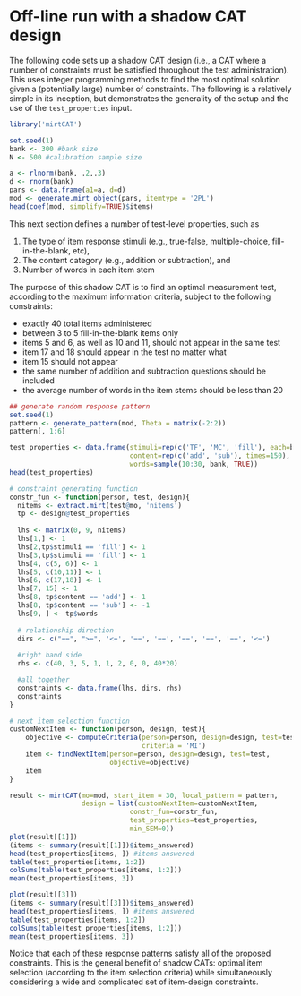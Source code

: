 Off-line run with a shadow CAT design
======================================

The following code sets up a shadow CAT design (i.e., a CAT where a number of constraints must be satisfied
throughout the test administration). This uses integer programming methods to find the most optimal 
solution given a (potentially large) number of constraints. The following is a relatively simple in its
inception, but demonstrates the generality of the setup and the use of the `test_properties` input. 

```r
library('mirtCAT')

set.seed(1)
bank <- 300 #bank size
N <- 500 #calibration sample size

a <- rlnorm(bank, .2,.3)
d <- rnorm(bank)
pars <- data.frame(a1=a, d=d)
mod <- generate.mirt_object(pars, itemtype = '2PL')
head(coef(mod, simplify=TRUE)$items)
```

This next section defines a number of test-level properties, such as 

1) The type of item response stimuli (e.g., true-false, multiple-choice, fill-in-the-blank, etc),
1) The content category (e.g., addition or subtraction), and
1) Number of words in each item stem

The purpose of this shadow CAT is to find an optimal measurement test, according to the maximum information criteria,
subject to the following constraints:

- exactly 40 total items administered
- between 3 to 5 fill-in-the-blank items only
- items 5 and 6, as well as 10 and 11, should not appear in the same test
- item 17 and 18 should appear in the test no matter what
- item 15 should not appear
- the same number of addition and subtraction questions should be included
- the average number of words in the item stems should be less than 20

```r
## generate random response pattern
set.seed(1)
pattern <- generate_pattern(mod, Theta = matrix(-2:2))
pattern[, 1:6]

test_properties <- data.frame(stimuli=rep(c('TF', 'MC', 'fill'), each=bank/3),
                              content=rep(c('add', 'sub'), times=150),
                              words=sample(10:30, bank, TRUE))
head(test_properties)

# constraint generating function
constr_fun <- function(person, test, design){
  nitems <- extract.mirt(test@mo, 'nitems')
  tp <- design@test_properties
  
  lhs <- matrix(0, 9, nitems)
  lhs[1,] <- 1
  lhs[2,tp$stimuli == 'fill'] <- 1
  lhs[3,tp$stimuli == 'fill'] <- 1
  lhs[4, c(5, 6)] <- 1
  lhs[5, c(10,11)] <- 1
  lhs[6, c(17,18)] <- 1
  lhs[7, 15] <- 1
  lhs[8, tp$content == 'add'] <- 1
  lhs[8, tp$content == 'sub'] <- -1
  lhs[9, ] <- tp$words
  
  # relationship direction
  dirs <- c("==", ">=", '<=', '==', '==', '==', '==', '==', '<=')
  
  #right hand side
  rhs <- c(40, 3, 5, 1, 1, 2, 0, 0, 40*20)

  #all together
  constraints <- data.frame(lhs, dirs, rhs)
  constraints
}

# next item selection function
customNextItem <- function(person, design, test){
    objective <- computeCriteria(person=person, design=design, test=test,
    							 criteria = 'MI') 
    item <- findNextItem(person=person, design=design, test=test,
                         objective=objective)
    item
}

result <- mirtCAT(mo=mod, start_item = 30, local_pattern = pattern, 
				  design = list(customNextItem=customNextItem, 
				  			  constr_fun=constr_fun, 
				  			  test_properties=test_properties,
				  			  min_SEM=0))
plot(result[[1]])
(items <- summary(result[[1]])$items_answered)
head(test_properties[items, ]) #items answered
table(test_properties[items, 1:2])
colSums(table(test_properties[items, 1:2]))
mean(test_properties[items, 3])

plot(result[[3]])
(items <- summary(result[[3]])$items_answered)
head(test_properties[items, ]) #items answered
table(test_properties[items, 1:2])
colSums(table(test_properties[items, 1:2]))
mean(test_properties[items, 3])
```

Notice that each of these response patterns satisfy all of the proposed constraints. This is the 
general benefit of shadow CATs: optimal item selection (according to the item selection criteria) while
simultaneously considering a wide and complicated set of item-design constraints.
